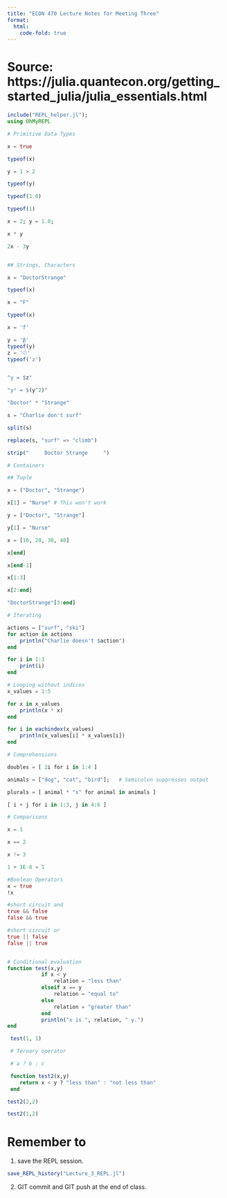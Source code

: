 ```yaml
---
title: "ECON 470 Lecture Notes for Meeting Three"
format:
  html:
    code-fold: true
---
```


# Source: https://julia.quantecon.org/getting_started_julia/julia_essentials.html

```julia
include("REPL_helper.jl");
using OhMyREPL

# Primitive Data Types

x = true

typeof(x)

y = 1 > 2

typeof(y)

typeof(1.0)

typeof(1)

x = 2; y = 1.0;

x * y

2x - 3y


## Strings, Characters

x = "DoctorStrange"

typeof(x)

x = "F"

typeof(x)

x = 'f'

y = 'β' 
typeof(y)
z = '⚾'
typeof('z')


"y = $z"

"y² = $(y^2)"

"Doctor" * "Strange"

s = "Charlie don't surf"

split(s)

replace(s, "surf" => "climb")

strip("     Doctor Strange     ")

# Containers

## Tuple

x = ("Doctor", "Strange")

x[1] = "Nurse" # This won't work

y = ["Doctor", "Strange"]

y[1] = "Nurse"

x = [10, 20, 30, 40]

x[end]

x[end-1]

x[1:3]

x[2:end]

"DoctorStrange"[3:end]

# Iterating

actions = ["surf", "ski"]
for action in actions
    println("Charlie doesn't $action")
end

for i in 1:3
    print(i)
end

# Looping without indices
x_values = 1:5

for x in x_values
    println(x * x)
end

for i in eachindex(x_values)
    println(x_values[i] * x_values[i])
end

# Comprehensions

doubles = [ 2i for i in 1:4 ]

animals = ["dog", "cat", "bird"];   # Semicolon suppresses output

plurals = [ animal * "s" for animal in animals ]

[ i + j for i in 1:3, j in 4:6 ]

# Comparisons

x = 1

x == 2

x != 3

1 + 1E-8 ≈ 1

#Boolean Operators
x = true
!x

#short circuit and
true && false
false && true

#short circuit or
true || false
false || true


# Conditional evaluation
function test(x,y)
           if x < y
               relation = "less than"
           elseif x == y
               relation = "equal to"
           else
               relation = "greater than"
           end
           println("x is ", relation, " y.")
end

 test(1, 1)

 # Ternary operator

 # a ? b : c

 function test2(x,y)
    return x < y ? "less than" : "not less than"
 end

test2(2,2)

test2(1,2)

```

# Remember to 
1. save the REPL session.

```julia
save_REPL_history("Lecture_3_REPL.jl")
```

2. GIT commit and GIT push at the end of class.